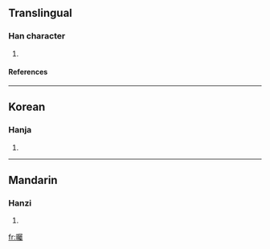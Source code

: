 ==Translingual==
===Han character===
{{Han char|rn=72|rad=日|as=21|sn=25|four=|canj=日尸水戈 (ASEI)}}
# {{defn|Han|sort=日21}}
====References====
{{Han ref|kx=0501.510|dkj=14274|dj=0872.270|hdz=21543.080|uh=66EF|ud=26351}}

----
==Korean==
===Hanja===
{{ko-hanja|hangeul=촉|eumhun=|rv=chok|mr=ch'ok|y=chok}}
# {{defn|Korean}}

----
==Mandarin==
===Hanzi===
{{cmn-hanzi|pin=[[chú]] (chu2)|wg=ch'u<sup>2</sup>}}
# {{defn|Mandarin}}

[[fr:曯]]